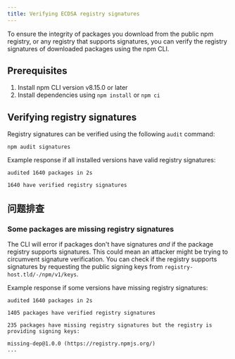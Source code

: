 ```yaml
---
title: Verifying ECDSA registry signatures
---
```


To ensure the integrity of packages you download from the public npm registry, or any registry that supports signatures, you can verify the registry signatures of downloaded packages using the npm CLI.

## Prerequisites

1. Install npm CLI version v8.15.0 or later
2. Install dependencies using `npm install` or `npm ci`

## Verifying registry signatures

Registry signatures can be verified using the following `audit` command:

```
npm audit signatures
```

Example response if all installed versions have valid registry signatures:

```
audited 1640 packages in 2s

1640 have verified registry signatures
```

## 问题排查

### Some packages are missing registry signatures

The CLI will error if packages don't have signatures _and_ if the package registry supports signatures. This could mean an attacker might be trying to circumvent signature verification. You can check if the registry supports signatures by requesting the public signing keys from `registry-host.tld/-/npm/v1/keys`.

Example response if some versions have missing registry signatures:

```
audited 1640 packages in 2s

1405 packages have verified registry signatures

235 packages have missing registry signatures but the registry is providing signing keys:

missing-dep@1.0.0 (https://registry.npmjs.org/)
...
```
